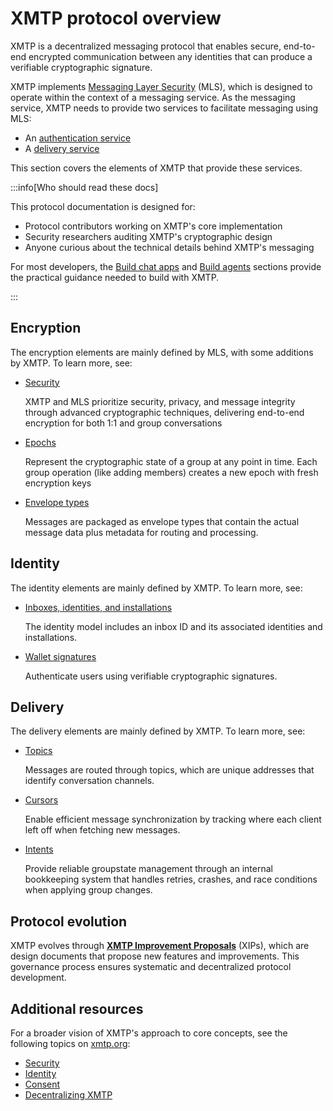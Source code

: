 # XMTP protocol overview

XMTP is a decentralized messaging protocol that enables secure, end-to-end encrypted communication between any identities that can produce a verifiable cryptographic signature.

XMTP implements [Messaging Layer Security](https://messaginglayersecurity.rocks/) (MLS), which is designed to operate within the context of a messaging service. As the messaging service, XMTP needs to provide two services to facilitate messaging using MLS:

- An [authentication service](https://messaginglayersecurity.rocks/mls-architecture/draft-ietf-mls-architecture.html#name-authentication-service)
- A [delivery service](https://messaginglayersecurity.rocks/mls-architecture/draft-ietf-mls-architecture.html#name-delivery-service)

This section covers the elements of XMTP that provide these services.

:::info[Who should read these docs]

This protocol documentation is designed for:

- Protocol contributors working on XMTP's core implementation
- Security researchers auditing XMTP's cryptographic design
- Anyone curious about the technical details behind XMTP's messaging

For most developers, the [Build chat apps](/chat-apps/intro/get-started) and [Build agents](/agents/get-started/build-an-agent) sections provide the practical guidance needed to build with XMTP.

:::

## Encryption

The encryption elements are mainly defined by MLS, with some additions by XMTP. To learn more, see:

- [Security](/protocol/security)

  XMTP and MLS prioritize security, privacy, and message integrity through advanced cryptographic techniques, delivering end-to-end
  encryption for both 1:1 and group conversations

- [Epochs](/protocol/epochs)

  Represent the cryptographic state of a group at any point in time. Each group operation (like adding members) creates a new epoch with fresh encryption keys

- [Envelope types](/protocol/envelope-types)

  Messages are packaged as envelope types that contain the actual message data plus metadata for routing and processing.

## Identity

The identity elements are mainly defined by XMTP. To learn more, see:

- [Inboxes, identities, and installations](/protocol/identity)

  The identity model includes an inbox ID and its associated identities and installations.

- [Wallet signatures](/protocol/signatures)

  Authenticate users using verifiable cryptographic signatures.

## Delivery

The delivery elements are mainly defined by XMTP. To learn more, see:

- [Topics](/protocol/topics)

  Messages are routed through topics, which are unique addresses that identify conversation channels.

- [Cursors](/protocol/cursors)

  Enable efficient message synchronization by tracking where each client left off when fetching new messages.

- [Intents](/protocol/intents)

  Provide reliable groupstate management through an internal bookkeeping system that handles retries, crashes, and race conditions when applying group changes.

## Protocol evolution

XMTP evolves through **[XMTP Improvement Proposals](/protocol/xips)** (XIPs), which are design documents that propose new features and improvements. This governance process ensures systematic and decentralized protocol development.

## Additional resources

For a broader vision of XMTP's approach to core concepts, see the following topics on [xmtp.org](https://xmtp.org):

- [Security](https://xmtp.org/vision/concepts/encryption)
- [Identity](https://xmtp.org/vision/concepts/identity)
- [Consent](https://xmtp.org/vision/concepts/consent)
- [Decentralizing XMTP](https://xmtp.org/vision/concepts/decentralizing-xmtp)
